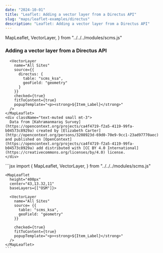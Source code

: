 ```yaml
---
date: "2024-10-01"
title: "Leaflet: Adding a vector layer from a Directus API"
slug: "maps/leaflet-examples/directus"
description: "Leaflet: Adding a vector layer from a Directus API"
---
```


  MapLeaflet,
  VectorLayer,
} from "../../../modules/scms.js"


### Adding a vector layer from a Directus API

<div className="row mt-3 mb-5 border-top border-bottom py-3">
  <div className="col-6">
    <MapLeaflet
      height="400px"
      center="43,13.32,11"
      baseLayers={["OSM"]}>

      <VectorLayer
        name="All Sites"
        source={{
          directus: {
            table: "scms_ksa",
            geoField: "geometry"
          }
        }}
        checked={true}
        fitToContent={true}
        popupTemplate="<p><strong>${Item_Label}</strong>"
      />
    </MapLeaflet>
    <div className="text-muted small mt-3">
      Data from [Kahramanmaraş Survey](https://opencontext.org/projects/ca4f4719-f2a5-4119-99fa-b04573c8929a) created by [Elizabeth Carter](http://opencontext.org/persons/3208923d-69d0-70e9-9cc1-23ad97770aec) and published on [OpenContext](https://opencontext.org/projects/ca4f4719-f2a5-4119-99fa-b04573c8929a) add distributed with [CC BY 4.0 International](https://creativecommons.org/licenses/by/4.0) license.
    </div>

  </div>
  <div className="col-6">
    ```jsx
    import {
      MapLeaflet,
      VectorLayer,
    } from "../../../modules/scms.js"

    <MapLeaflet
      height="400px"
      center="43,13.32,11"
      baseLayers={["OSM"]}>

      <VectorLayer
        name="All Sites"
        source= {{
          table: "scms_ksa",
          geoField: "geometry"
        }}
        
        checked={true}
        fitToContent={true}
        popupTemplate="<p><strong>${Item_Label}</strong>"
      />
    </MapLeaflet>
    ```
  </div>
</div>